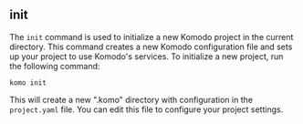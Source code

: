 ## init
The `init` command is used to initialize a new Komodo project in the current directory. This command creates a new Komodo configuration file and sets up your project to use Komodo's services. To initialize a new project, run the following command:

```
komo init
```

This will create a new ".komo" directory with configuration in the `project.yaml` file. You can edit this file to configure your project settings.
